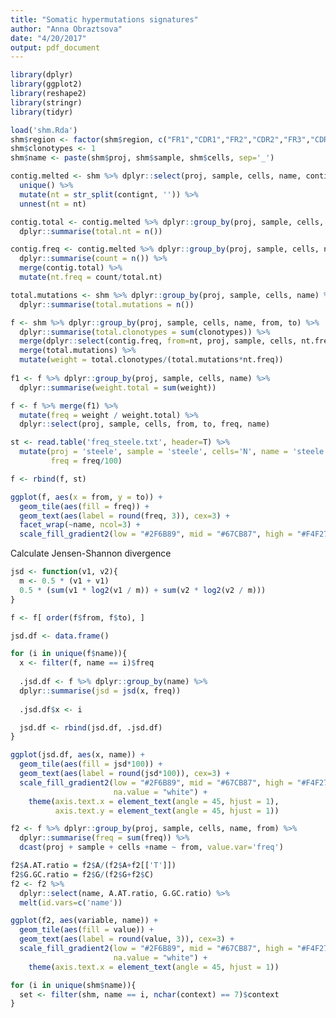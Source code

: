 ```yaml
---
title: "Somatic hypermutations signatures"
author: "Anna Obraztsova"
date: "4/20/2017"
output: pdf_document
---
```


```r
library(dplyr)
library(ggplot2)
library(reshape2)
library(stringr)
library(tidyr)

load('shm.Rda')
shm$region <- factor(shm$region, c("FR1","CDR1","FR2","CDR2","FR3","CDR3"))
shm$clonotypes <- 1
shm$name <- paste(shm$proj, shm$sample, shm$cells, sep='_')

contig.melted <- shm %>% dplyr::select(proj, sample, cells, name, contignt) %>%
  unique() %>%
  mutate(nt = str_split(contignt, '')) %>%
  unnest(nt = nt)

contig.total <- contig.melted %>% dplyr::group_by(proj, sample, cells, name) %>%
  dplyr::summarise(total.nt = n())

contig.freq <- contig.melted %>% dplyr::group_by(proj, sample, cells, nt, name) %>%
  dplyr::summarise(count = n()) %>%
  merge(contig.total) %>%
  mutate(nt.freq = count/total.nt)

total.mutations <- shm %>% dplyr::group_by(proj, sample, cells, name) %>%
  dplyr::summarise(total.mutations = n())

f <- shm %>% dplyr::group_by(proj, sample, cells, name, from, to) %>%
  dplyr::summarise(total.clonotypes = sum(clonotypes)) %>%
  merge(dplyr::select(contig.freq, from=nt, proj, sample, cells, nt.freq, name)) %>%
  merge(total.mutations) %>%
  mutate(weight = total.clonotypes/(total.mutations*nt.freq))
  
f1 <- f %>% dplyr::group_by(proj, sample, cells, name) %>%
  dplyr::summarise(weight.total = sum(weight))

f <- f %>% merge(f1) %>%
  mutate(freq = weight / weight.total) %>%
  dplyr::select(proj, sample, cells, from, to, freq, name)

st <- read.table('freq_steele.txt', header=T) %>%
  mutate(proj = 'steele', sample = 'steele', cells='N', name = 'steele',
         freq = freq/100)

f <- rbind(f, st)

ggplot(f, aes(x = from, y = to)) +
  geom_tile(aes(fill = freq)) +
  geom_text(aes(label = round(freq, 3)), cex=3) +
  facet_wrap(~name, ncol=3) +
  scale_fill_gradient2(low = "#2F6B89", mid = "#67CB87", high = "#F4F27B", midpoint = 0.1, na.value = "white")
```

Calculate Jensen-Shannon divergence

```r
jsd <- function(v1, v2){
  m <- 0.5 * (v1 + v1)
  0.5 * (sum(v1 * log2(v1 / m)) + sum(v2 * log2(v2 / m)))
}

f <- f[ order(f$from, f$to), ]

jsd.df <- data.frame()

for (i in unique(f$name)){
  x <- filter(f, name == i)$freq
  
  .jsd.df <- f %>% dplyr::group_by(name) %>%
  dplyr::summarise(jsd = jsd(x, freq))
  
  .jsd.df$x <- i

  jsd.df <- rbind(jsd.df, .jsd.df)
}

ggplot(jsd.df, aes(x, name)) +
  geom_tile(aes(fill = jsd*100)) +
  geom_text(aes(label = round(jsd*100)), cex=3) +
  scale_fill_gradient2(low = "#2F6B89", mid = "#67CB87", high = "#F4F27B", midpoint = 8, 
                       na.value = "white") + 
    theme(axis.text.x = element_text(angle = 45, hjust = 1),
          axis.text.y = element_text(angle = 45, hjust = 1))
```


```r
f2 <- f %>% dplyr::group_by(proj, sample, cells, name, from) %>%
  dplyr::summarise(freq = sum(freq)) %>%
  dcast(proj + sample + cells +name ~ from, value.var='freq')

f2$A.AT.ratio = f2$A/(f2$A+f2[['T']])
f2$G.GC.ratio = f2$G/(f2$G+f2$C)
f2 <- f2 %>%
  dplyr::select(name, A.AT.ratio, G.GC.ratio) %>%
  melt(id.vars=c('name'))

ggplot(f2, aes(variable, name)) +
  geom_tile(aes(fill = value)) +
  geom_text(aes(label = round(value, 3)), cex=3) +
  scale_fill_gradient2(low = "#2F6B89", mid = "#67CB87", high = "#F4F27B", midpoint = 0.6, 
                       na.value = "white") + 
    theme(axis.text.x = element_text(angle = 45, hjust = 1))
```

```r
for (i in unique(shm$name)){
  set <- filter(shm, name == i, nchar(context) == 7)$context
}
```
